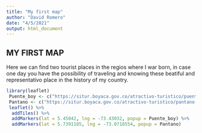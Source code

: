 ```yaml
---
title: "My first map"
author: "David Romero"
date: "4/5/2021"
output: html_document
---
```


## MY FIRST MAP

Here we can find two tourist places in the regios where I war born, in case one day you have the possibility of traveling and knowing these beatiful and representativo place in the history of my country.


```r
library(leaflet)
 Puente_boy <- c("https://situr.boyaca.gov.co/atractivo-turistico/puente-de-boyaca-2/")
 Pantano <- c("https://situr.boyaca.gov.co/atractivo-turistico/pantano-de-vargas/")
 leaflet() %>%
  addTiles() %>%
  addMarkers(lat = 5.45042, lng = -73.43032, popup = Puente_boy) %>%
  addMarkers(lat = 5.7391185, lng = -73.0718554, popup = Pantano)
```
